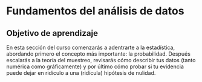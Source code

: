 # Fundamentos del análisis de datos

## Objetivo de aprendizaje

En esta sección del curso comenzarás a adentrarte a la estadística, abordando primero el concepto más importante: la probabilidad. Después escalarás a la teoría del muestreo, revisarás cómo describir tus datos (tanto numérica como gráficamente) y por último cómo probar si tu evidencia puede dejar en ridículo a una (ridícula) hipótesis de nulidad.